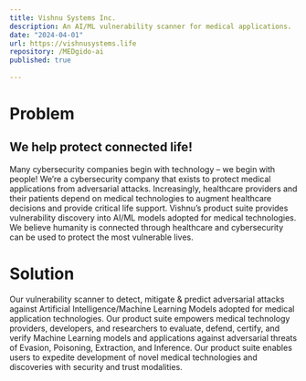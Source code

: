 ```yaml
---
title: Vishnu Systems Inc.
description: An AI/ML vulnerability scanner for medical applications.
date: "2024-04-01"
url: https://vishnusystems.life 
repository: /MEDgido-ai
published: true
  
---
```


# Problem

## We help protect connected life!

Many cybersecurity companies begin with technology – we begin with people! We’re a cybersecurity company that exists to protect medical applications from adversarial attacks. Increasingly, healthcare providers and their patients depend on medical technologies to augment healthcare decisions and provide critical life support. Vishnu’s product suite provides vulnerability discovery into AI/ML models adopted for medical technologies. We believe humanity is connected through healthcare and cybersecurity can be used to protect the most vulnerable lives.

# Solution

Our vulnerability scanner to detect, mitigate & predict adversarial attacks against Artificial Intelligence/Machine Learning Models adopted for medical application technologies. Our product suite empowers medical technology providers, developers, and researchers to evaluate, defend, certify, and verify Machine Learning models and applications against adversarial threats of Evasion, Poisoning, Extraction, and Inference. Our product suite enables users to expedite development of novel medical technologies and discoveries with security and trust modalities.